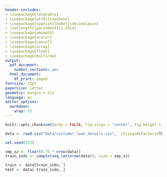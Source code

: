 ```yaml
---
header-includes:
- \usepackage{longtable}
- \usepackage[utf8]{inputenc}
- \usepackage[spanish]{babel}\decimalpoint
- \setlength{\parindent}{1.25cm}
- \usepackage{amsmath}
- \usepackage{xcolor}
- \usepackage{cancel}
- \usepackage{array}
- \usepackage{float}
- \usepackage{multirow}
output:
  pdf_document:
    number_sections: yes
  html_document:
    df_print: paged
fontsize: 12pt
papersize: letter
geometry: margin = 1in
language: es
editor_options:
  markdown:
    wrap: 72
---
```


```r
knitr::opts_chunk$set(echo = FALSE, fig.align = "center", fig.height = 3.5, fig.pos = "H")


```

```{=tex}
\input{DocumentFormat/titlepage.tex}
\thispagestyle{empty}
\tableofcontents
\newpage
\thispagestyle{empty}
\listoffigures
\newpage
```

```{=tex}
\pagestyle{myheadings}
\setcounter{page}{4}
```

\section{Ejercicio1}
<!-- Daniel Hoyos -->

\section{Ejercicio2}
<!-- Santiago Rojas -->

\subsection{a) Datos de entrenamiento y de prueba}

```r
data <- read.csv("Data/costumer_loan_details.csv",  stringsAsFactors=TRUE, header = TRUE, sep = ",")

set.seed(123)

smp_sz <- floor(0.75 * nrow(data))
train_indx <- sample(seq_len(nrow(data)), size = smp_sz)

train <- data[train_indx, ]
test <- data[-train_indx, ]
```


\section{Ejercicio3}
<!-- Genaro Aristizabal -->

\section{Ejercicio4}
<!-- Genaro Aristizabal -->
